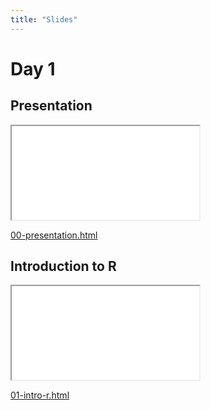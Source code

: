 ```yaml
---
title: "Slides"
---
```


# Day 1

::: panel-tabset
## Presentation

::: center
```{=html}
<iframe class="slide-deck" src="_day-one/slide/00-presentation.html"></iframe>
```
[00-presentation.html](_day-one/slide/00-presentation.html)
:::

## Introduction to R

::: center
```{=html}
<iframe class="slide-deck" src="_day-one/slide/01-intro-r.html"></iframe>
```
[01-intro-r.html](_day-one/slide/01-intro-r.html)

:::

:::




<!-- # Day 2 -->

<!-- ::: panel-tabset -->
<!-- ## Infrastructure -->

<!-- ::: center -->
<!-- ```{=html} -->
<!-- <iframe class="slide-deck" src="_day-two/slide/02-infrastructure.html"></iframe> -->
<!-- ``` -->
<!-- [02-infrastructure.html](_day-two/slide/02-infrastructure.html) -->

<!-- ::: -->

<!-- ## Pipe(s) & Visualization -->

<!-- ::: {.center} -->
<!-- ```{=html} -->
<!-- <iframe class="slide-deck" src="_day-two/slide/03-visualization.html"></iframe> -->
<!-- ``` -->
<!-- [03-visualization.html](_day-two/slide/03-visualization.html) -->
<!-- ::: -->
<!-- ::: -->


<!-- # Day 3 -->

<!-- ::: panel-tabset -->

<!-- ## Import/Export -->

<!-- ::: {.center} -->
<!-- ```{=html} -->
<!-- <iframe class="slide-deck" src="_day-three/slide/04-import.html"></iframe> -->
<!-- ``` -->
<!-- [04-import.html](_day-three/slide/04-import.html) -->
<!-- ::: -->

<!-- ## Transform (data sets) -->

<!-- ::: {.center} -->
<!-- ```{=html} -->
<!-- <iframe class="slide-deck" src="_day-three/slide/05-transform-dbs.html"></iframe> -->
<!-- ``` -->
<!-- [05-transform-dbs.html](_day-three/slide/05-transform-dbs.html) -->
<!-- ::: -->
<!-- ::: -->


<!-- # Day 4 -->

<!-- ::: panel-tabset -->

<!-- ## Summary tables -->

<!-- ::: {.center} -->
<!-- ```{=html} -->
<!-- <iframe class="slide-deck" src="_day-four/slide/06-gtsummary.html"></iframe> -->
<!-- ``` -->
<!-- [06-gtsummary.html](_day-four/slide/06-gtsummary.html) -->
<!-- ::: -->


<!-- ## Transform (Types) -->

<!-- ::: {.center} -->
<!-- ```{=html} -->
<!-- <iframe class="slide-deck" src="_day-four/slide/05-transform-types.html"></iframe> -->
<!-- ``` -->
<!-- [05-transform-types.html](_day-four/slide/05-transform-types.html) -->
<!-- ::: -->



<!-- ## Communicate -->

<!-- ::: {.center} -->
<!-- ```{=html} -->
<!-- <iframe class="slide-deck" src="_day-four/slide/07-quarto.html"></iframe> -->
<!-- [07-quarto.html](_day-four/slide/07-quarto.html) -->
<!-- ``` -->
<!-- ::: -->

<!-- ## Finale -->

<!-- ::: {.center} -->
<!-- ```{=html} -->
<!-- <iframe class="slide-deck" src="_day-four/slide/08-finale.html"></iframe> -->
<!-- ``` -->
<!-- [08-finale.html](_day-four/slide/08-finale.html) -->
<!-- ::: -->

<!-- ::: -->

